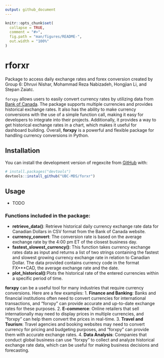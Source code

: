```yaml
---
output: github_document
---
```


<!-- README.md is generated from README.Rmd. Please edit that file -->

```r
knitr::opts_chunk$set(
  collapse = TRUE,
  comment = "#>",
  fig.path = "man/figures/README-",
  out.width = "100%"
)
```

# rforxr

<!-- badges: start -->
<!-- badges: end -->

Package to access daily exchange rates and forex conversion created by Group 6: Dhruvi Nishar, Mohammad Reza Nabizadeh, Hongjian Li, and Stepan Zaiatc.

`forxpy` allows users to easily convert currency rates by utilizing data from [Bank of Canada](https://www.bankofcanada.ca/rates/exchange/daily-exchange-rates/). The package supports multiple currencies and provides historical exchange rates. It also has the ability to make currency conversions with the use of a simple function call, making it easy for developers to integrate into their projects. Additionally, it provides a way to get historical exchange rates in a chart, which makes it useful for dashboard building. Overall, **forxpy** is a powerful and flexible package for handling currency conversions in Python.

## Installation

You can install the development version of regexcite from [GitHub](https://github.com/) with:
      
``` r
# install.packages("devtools")
devtools::install_github("UBC-MDS/forxr")
```

## Usage

- TODO

### Functions included in the package:

- **retrieve_data()**: Retrieve historical daily currency exchange rate data for Canadian Dollars in CSV format from the Bank of Canada website.
- **currency_convert**: The conversion rate is based on the average exchange rate by the 4:00 pm ET of the closest business day.
- **fastest_slowest_currency()**: This function takes currency exchange rates data as input and returns a  list of two strings containing the fastest and slowest growing currency exchange rate in relation to Canadian Dollar. The data provided contains currency code in the format FX***CAD, the average exchange rate and the date.
- **plot_historical()**:Plots the historical rate of the entered currencies within a specific period of time.

**forxpy** can be a useful tool for many industries that require currency conversions. Here are a few examples:
1. **Finance and Banking**: Banks and financial institutions often need to convert currencies for international transactions, and "forxpy" can provide accurate and up-to-date exchange rates for these purposes.
2. **E-commerce**: Online retailers that sell internationally may need to display prices in multiple currencies, and "forxpy" can help them convert the prices in real-time.
3. **Travel and Tourism**: Travel agencies and booking websites may need to convert currency for pricing and budgeting purposes, and "forxpy" can provide them with accurate exchange rates.
4. **Data Analysis**: Companies that conduct global business can use "forxpy" to collect and analyze historical exchange rate data, which can be useful for making business decisions and forecasting.